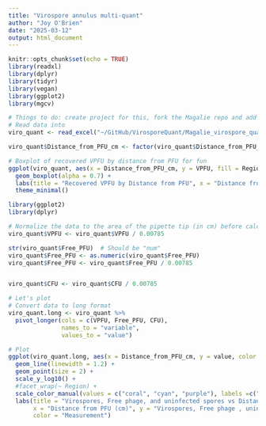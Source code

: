 ```yaml
---
title: "Virospore annulus multi-quant"
author: "Joy O'Brien"
date: "2025-03-12"
output: html_document
---
```


```r
knitr::opts_chunk$set(echo = TRUE)
library(readxl)
library(dplyr)
library(tidyr)  
library(vegan)
library(ggplot2)
library(mgcv)

# Things to do: create project for this, fork the Magalie repo and add to it, 
# Read data into 
viro_quant <- read_excel("~/GitHub/VirosporeQuant/Magalie_virospore_quant/Data/Annulus_Quant/20250311_annulus_multiquant_pilot.xlsx", sheet = "mutliquant_pilot")
```

```r
viro_quant$Distance_from_PFU_cm <- factor(viro_quant$Distance_from_PFU_cm)

# Boxplot of recovered VPFU by distance from PFU for fun
ggplot(viro_quant, aes(x = Distance_from_PFU_cm, y = VPFU, fill = Region)) +
  geom_boxplot(alpha = 0.7) +
  labs(title = "Recovered VPFU by Distance from PFU", x = "Distance from PFU", y = "Recovered VPFU") +
  theme_minimal()
```
```r
library(ggplot2)
library(dplyr)

# Normalize the data to the area of the pipette tip (in cm) before calculating summary statistics (VPFU)
viro_quant$VPFU <- viro_quant$VPFU / 0.00785

str(viro_quant$Free_PFU)  # Should be "num"
viro_quant$Free_PFU <- as.numeric(viro_quant$Free_PFU)
viro_quant$Free_PFU <- viro_quant$Free_PFU / 0.00785


viro_quant$CFU <- viro_quant$CFU / 0.00785


```
```r
# Let's plot 
# Convert data to long format
viro_quant.long <- viro_quant %>%
  pivot_longer(cols = c(VPFU, Free_PFU, CFU), 
               names_to = "variable", 
               values_to = "value")

# Plot
ggplot(viro_quant.long, aes(x = Distance_from_PFU_cm, y = value, color = variable, group = variable)) +
  geom_line(linewidth = 1.2) +  
  geom_point(size = 2) + 
  scale_y_log10() +
  #facet_wrap(~ Region) +  
  scale_color_manual(values = c("coral", "cyan", "purple"), labels =c("Uninfected spores", "Free phage", "Virospores")) +  # Custom colors
  labs(title = "Virospores, Free phage, and uninfected spores vs Distance", 
       x = "Distance from PFU (cm)", y = "Virospores, Free phage , uninfected spores per cm^2", 
       color = "Measurement") 
```

